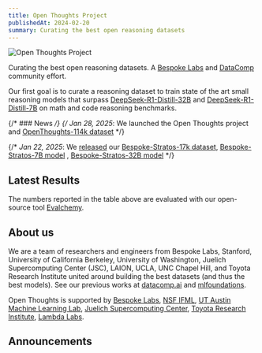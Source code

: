 ```yaml
---
title: Open Thoughts Project
publishedAt: 2024-02-20
summary: Curating the best open reasoning datasets
---
```


<div className="flex justify-center my-8">
  <Image
    src="/open_thoughts.png"
    alt="Open Thoughts Project"
    width={600}
    height={400}
    className="rounded-lg"
  />
</div>

Curating the best open reasoning datasets.  A [Bespoke Labs](https://bespokelabs.ai/) and [DataComp](https://www.datacomp.ai/) community effort.

Our first goal is to curate a reasoning dataset to train state of the art small reasoning models that surpass [DeepSeek-R1-Distill-32B](https://huggingface.co/deepseek-ai/DeepSeek-R1-Distill-Qwen-32B) and [DeepSeek-R1-Distill-7B](https://huggingface.co/deepseek-ai/DeepSeek-R1-Distill-Qwen-7B) on math and code reasoning benchmarks.

{/* ### News */}
{/* *Jan 28, 2025*: We launched the Open Thoughts project and [OpenThoughts-114k dataset](https://huggingface.co/datasets/open-thoughts/OpenThoughts-114k) */}

{/* *Jan 22, 2025*: We [released](https://www.bespokelabs.ai/blog/bespoke-stratos-the-unreasonable-effectiveness-of-reasoning-distillation) our [Bespoke-Stratos-17k dataset](https://huggingface.co/datasets/bespokelabs/Bespoke-Stratos-17k), [Bespoke-Stratos-7B model](https://huggingface.co/bespokelabs/Bespoke-Stratos-7B) , [Bespoke-Stratos-32B model](https://huggingface.co/bespokelabs/Bespoke-Stratos-32B) */}

## Latest Results

<Table
  data={{
    headers: [
      "Model",
      "AIME24",
      "MATH500",
      "GPQA-D",
      "LCB Easy",
      "LCB Med",
      "LCB Hard"
    ],
    rows: [
      ["Open-Thinker-7B", "43.3", "83.0", "42.4", "75.3", "28.6", "6.5"],
      ["Bespoke-Stratos-7B", "16.6", "79.6", "38.9", "71.4", "25.2", "0.8"],
      ["DeepSeek-R1-Distill-Qwen-7B", "60.0", "88.2", "46.9", "79.7", "45.1", "14.6"],
      ["gpt-4o-0513", "10.0", "75.8", "46.5", "87.4", "42.7", "8.9"],
      ["o1-mini", "63.0", "-", "60.0", "92.8", "74.7", "39.8"]
    ]
  }}
/>

The numbers reported in the table above are evaluated with our open-source tool [Evalchemy](https://github.com/mlfoundations/evalchemy).

## About us

We are a team of researchers and engineers from Bespoke Labs, Stanford, University of California Berkeley, University of Washington, Juelich Supercomputing Center (JSC), LAION, UCLA, UNC Chapel Hill, and Toyota Research Institute united around building the best datasets (and thus the best models). See our previous works at [datacomp.ai](https://www.datacomp.ai/) and [mlfoundations](https://github.com/mlfoundations).

Open Thoughts is supported by [Bespoke Labs](https://www.bespokelabs.ai/), [NSF IFML](https://www.ifml.institute/),  [UT Austin Machine Learning Lab](https://ml.utexas.edu/), [Juelich Supercomputing Center](https://www.fz-juelich.de/en/ias/jsc), [Toyota Research Institute](https://www.tri.global/), [Lambda Labs](https://lambdalabs.com/).

## Announcements